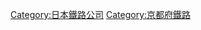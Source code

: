 {{catmore}}
{{Commonscat|Eizan Electric Railway}}
{{DEFAULTSORT:Eizan Electric Railway}}
[[Category:日本鐵路公司|Category:日本鐵路公司]]
[[Category:京都府鐵路|Category:京都府鐵路]]